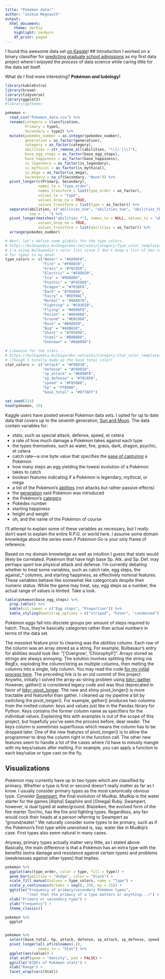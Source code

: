 ```yaml
---
title: "Pokémon data!"
author: "Joshua Megnauth"
output:
  html_document:
    theme: darkly
    highlight: zenburn
    df_print: paged
---
```

I found this awesome data set [on Kaggle](https://www.kaggle.com/rounakbanik/pokemon)!
## Introduction
I worked on a binary classifier for [predicting graduate school admissions](https://joshuamegnauth54.github.io/docs/projects/data/science/admissions2.html) as my first data project where I enjoyed the _process_ of data science while caring little for the data set itself.

What do I find more interesting? **Pokémon and ludology!**

```r
library(kableExtra)
library(broom)
library(tidyverse)
library(ggplot2)
#library(ggtheme)

pokemon <- 
  read_csv("Pokemon_data.csv") %>%
  rename(category = classfication,
         Primary = type1,
         Secondary = type2) %>%
  mutate(pokedex_number = as.integer(pokedex_number),
         generation = as_factor(generation),
         category = as_factor(category),
         abilities = str_remove_all(abilities, "\\[|'|\\]"),
         base_egg_steps = as_factor(base_egg_steps),
         base_happiness = as_factor(base_happiness),
         is_legendary = as_factor(is_legendary),
         is_mythical = as_factor(is_mythical),
         is_mega = as_factor(is_mega),
         Secondary = na_if(Secondary, "None")) %>%
  pivot_longer(c(Primary, Secondary),
               names_to = "type_order",
               names_transform = list(type_order = as_factor),
               values_to = "type",
               values_drop_na = TRUE,
               values_transform = list(type = as_factor)) %>%
  separate(abilities, c("abilities_one", "abilities_two", "abilities_three"),
           sep = ", ") %>%
  pivot_longer(matches("abilities_*"), names_to = NULL, values_to = "abilities",
               values_drop_na = TRUE,
               values_transform = list(abilities = as_factor)) %>%
  arrange(pokedex_number)

# Next, let's define some globals for the type colors.
# https://bulbapedia.bulbagarden.net/wiki/Category:Type_color_templates
# I'm using Bulbapedia's color list since I don't keep a list of hex colors
# for types in my head.
type_colors <- c("Water" = "#6890F0",
                 "Fire" = "#F08030",
                 "Grass" = "#78C850",
                 "Electric" = "#F8D030",
                 "Ice" = "#98D8D8",
                 "Psychic" = "#F85888",
                 "Dragon" = "#7038F8",
                 "Dark" = "#705848",
                 "Fairy" = "#EE99AC",
                 "Normal" = "#A8A878",
                 "Fighting" = "#C03028",
                 "Flying" = "#A890F0",
                 "Poison" = "#A040A0",
                 "Ground" = "#E0C068",
                 "Rock" = "#B8A038",
                 "Bug" = "#A8B820",
                 "Ghost" = "#705898",
                 "Steel" = "#B8B8D0",
                 "Unknown" = "#68A090")

# Likewise for the stats...
# https://bulbapedia.bulbagarden.net/wiki/Category:Stat_color_templates
# (Though I totally made up the base total color)
stat_colors <- c("attack" = "#F08030",
                 "defense" = "#F8D030",
                 "sp_attack" = "#6890F0",
                 "sp_defense" = "#78C850",
                 "speed" = "#F85888",
                 "hp" = "FF0000",
                 "base_total" = "#D77AFF")

set.seed(314)
head(pokemon, 15)
```

Kaggle users have posted several Pokémon data sets. I opted for up to date data that covers up to the seventh generation, [Sun and Moon](https://bulbapedia.bulbagarden.net/wiki/Pok%C3%A9mon_Sun_and_Moon). The data contain variables for: 

* stats, such as special attack, defense, speed, et cetera
* a rate of how much damage a Pokémon takes against each type
* the types themselves, such as water, fire, grass, dark, dragon, psychic, et cetera
* catch rate---a one byte value that specifies the [ease of capturing](https://bulbapedia.bulbagarden.net/wiki/Catch_rate) a Pokémon
* how many steps an egg yielding the lowest evolution of a Pokémon takes to catch
* boolean features indicating if a Pokémon is legendary, mythical, or mega
* a list of the Pokémon's [abilities](https://www.serebii.net/games/ability.shtml) (not attacks but rather passive effects)
* the [generation](https://bulbapedia.bulbagarden.net/wiki/Generation) said Pokémon was introduced
* the Pokémon's [category](https://bulbapedia.bulbagarden.net/wiki/Pok%C3%A9mon_category)
* Pokédex number
* starting happiness
* height and weight
* oh, and the name of the Pokémon of course

I'll attempt to explain some of these variables as necessary, but I *really* don't want to explain the entire R.P.G. or world here. I assume some domain knowledge about the series even if _Pokémon Go_ is your only frame of reference.

Based on my domain knowledge as well as intuition I guess that stats would likely be correlated. Pokémon that have high base Sp. Atk. and Sp. Def. may perhaps sport low physical attack and defense. I'm currently debating whether to treat some variables, such as catch rate, egg steps, the against_* columns, and starting happiness, as effectively nominal features. These variables behave like somewhat like categoricals despite their numeric status. While the game may treat, say, egg steps as a number, the actual range of values is limited. Take a look.

```r
table(pokemon$base_egg_steps) %>%
  prop.table() %>%
  kable(col.names = c("Egg steps", "Proportion")) %>%
  kable_styling(bootstrap_options = c("striped", "hover", "condensed"))
```
Pokémon eggs fall into discrete groups per amount of steps required to hatch. Thus, they're basically categories rather than actual numbers in terms of the data set.

The messiest feature prior to cleaning was the _abilities_ column. Each row of the column was an array stored as a string. For example, Bulbasaur's entry for abilities would look like: "['Overgrow', 'Chlorophyll']". Arrays stored as strings are always annoying. The solution involves splitting the string via RegEx, exploding the column/string as multiple columns, then melting the columns into a single, tidy column. You may read the code [for my initial process here](https://github.com/joshuamegnauth54/KagglePractice/commit/ab345bbadad67f5fb4d63d7b2d67a3b9d53f21b1#diff-52a5faa36d1a54f3aeeac9d175fea326). The preceding link is to an old commit of this project. Anywho, initially I solved the array-as-string problem using [tidyr::gather](https://tidyr.tidyverse.org/reference/gather.html). However, gather() is considered legacy code and was thus deprecated in favor of [tidyr::pivot_longer](https://tidyr.tidyverse.org/reference/pivot_longer.html). The new and shiny pivot_longer() is more tractable and featureful than gather. I cleaned up my pipeline a bit by switching the pivot_longer(). For example, gather() produces two columns from the melted column: keys and values just like in the Pandas library for Python. Keys contains the former column name as specifiers for the individual values. Explaining this with examples is out of the scope of this project, but hopefully you've seen the process before, dear reader. The keys column is sometimes superfluous which means the column has to be dropped later. One of the new features of pivot_longer() is to allow the programmer to drop the column right in the function call. The other new features seem to handle a lot of the cases where I'd have to messily mangle with my keys/values after melting. For example, you can apply a function to each key/value or type cast on the fly.

## Visualizations
Pokémon may currently have up to two types which are classified by primacy. Whether a type is first or second doesn't really matter as far as I know. I usually consider primary types as the most canonically obvious type. Consider [Swampert](https://bulbapedia.bulbagarden.net/wiki/Swampert_(Pok%C3%A9mon)), the final evolution of Mudkip. Mudkip is the water starter for the games [Alpha] Sapphire and [Omega] Ruby. Swampert, however, is dual typed at water/ground. Blazeiken, the evolved form of the fire starter Torchic, has the fire and fighting types. Regardless, any fan would cock their heads at a person referring to Swampert as "ground/water." We naturally consider some types to be primary, such as if the Pokémon's first type while unevolved is, say, water like in Mudkip's case. First types also seem natural in many cases.

Anyway, primary types actually matter very little, as I stated above. Basically, the main difference is that a Pokémon has an extra type with the benefits (extra damage and resistance against certain types) and problems (weaknesses against other types) that implies.
```r
pokemon %>%
  ggplot(aes(type_order, color = type, fill = type)) +
  geom_bar(position = "dodge", color = "black") +
  scale_fill_manual(values = type_colors, name = "Type") +
  scale_y_continuous(breaks = seq(0, 350, by = 25)) +
  ggtitle("Frequency of primary/secondary Pokémon types",
          "(not that the primacy of a type matters or anything...)") +
  xlab("Primary or secondary type") +
  ylab("Frequency") +
  theme_classic()
```


```r
pokemon %>%
  ggplot
```

```r

```

```r
pokemon %>%
  select(base_total, hp, attack, defense, sp_attack, sp_defense, speed) %>%
  pivot_longer(all_of(colnames(.)),
               names_to = "Stat") %>%
  ggplot(aes(value)) +
  stat_ecdf(geom = "density", pad = FALSE) +
  ggtitle("ECDFs of Pokémon stats") +
  xlab("Range") +
  facet_wrap(vars(Stat))
```
